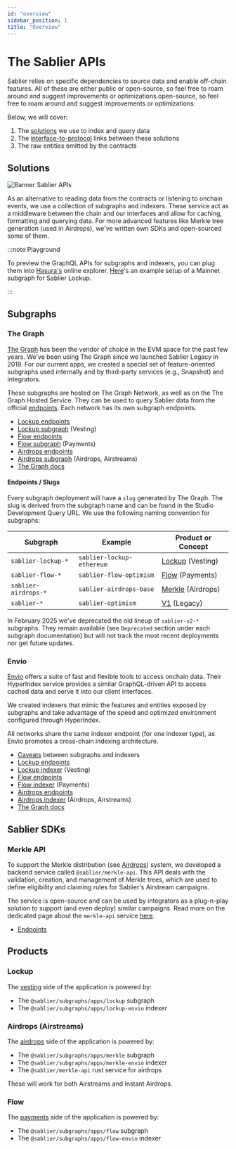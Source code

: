 ```yaml
---
id: "overview"
sidebar_position: 1
title: "Overview"
---
```



# The Sablier APIs

Sablier relies on specific dependencies to source data and enable off-chain features. All of these are either public or
open-source, so feel free to roam around and suggest improvements or optimizations.open-source, so feel free to roam
around and suggest improvements or optimizations.

Below, we will cover:

1. The [solutions](#solutions) we use to index and query data
2. The [interface-to-protocol](#products) links between these solutions
3. The raw entities emitted by the contracts

## Solutions

![Banner Sablier APIs](/banners/docs-apis.webp)

As an alternative to reading data from the contracts or listening to onchain events, we use a collection of subgraphs
and indexers. These service act as a middleware between the chain and our interfaces and allow for caching, formatting
and querying data. For more advanced features like Merkle tree generation (used in Airdrops), we've written own SDKs and
open-sourced some of them.

:::note Playground

To preview the GraphQL APIs for subgraphs and indexers, you can plug them into
[Hasura's](https://cloud.hasura.io/public/graphiql) online explorer.
[Here](https://cloud.hasura.io/public/graphiql?endpoint=https://api.studio.thegraph.com/query/57079/sablier-ethereum-lockup/version/latest)'s
an example setup of a Mainnet subgraph for Sablier Lockup.

:::

## Subgraphs

### The Graph

[The Graph](https://thegraph.com/) has been the vendor of choice in the EVM space for the past few years. We've been
using The Graph since we launched Sablier Legacy in 2019. For our current apps, we created a special set of
feature-oriented subgraphs used internally and by third-party services (e.g., Snapshot) and integrators.

These subgraphs are hosted on The Graph Network, as well as on the The Graph Hosted Service. They can be used to query
Sablier data from the official [endpoints](/api/lockup/endpoints). Each network has its own subgraph endpoints.

- [Lockup endpoints](/api/lockup/endpoints)
- [Lockup subgraph](https://github.com/sablier-labs/subgraphs/apps/lockup) (Vesting)
- [Flow endpoints](/api/flow/endpoints)
- [Flow subgraph](https://github.com/sablier-labs/subgraphs/apps/flow) (Payments)
- [Airdrops endpoints](/api/airdrops/endpoints)
- [Airdrops subgraph](https://github.com/sablier-labs/subgraphs/apps/merkle) (Airdrops, Airstreams)
- [The Graph docs](https://thegraph.com/docs/en/quick-start/)

<LinkPreview
  href="https://github.com/sablier-labs/subgraphs"
  icon="github"
  subtitle="@sablier/subgraphs"
  title="Sablier Subgraphs on Github"
/>

#### Endpoints / Slugs

Every subgraph deployment will have a `slug` generated by The Graph. The slug is derived from the subgraph name and can
be found in the Studio Development Query URL. We use the following naming convention for subgraphs:

| Subgraph             | Example                   | Product or Concept                             |
| -------------------- | ------------------------- | ---------------------------------------------- |
| `sablier-lockup-*`   | `sablier-lockup-ethereum` | [Lockup](/concepts/lockup/overview) (Vesting)  |
| `sablier-flow-*`     | `sablier-flow-optimism`   | [Flow](/concepts/flow/overview) (Payments)     |
| `sablier-airdrops-*` | `sablier-airdrops-base`   | [Merkle](/concepts/merkle-airdrops) (Airdrops) |
| `sablier-*`          | `sablier-optimism`        | [V1](/api/legacy) (Legacy)                     |

In February 2025 we've deprecated the old lineup of `sablier-v2-*` subgraphs. They remain available (see `Deprecated`
section under each subgraph documentation) but will not track the most recent deployments nor get future updates.

### Envio

[Envio](https://envio.dev/) offers a suite of fast and flexible tools to access onchain data. Their HyperIndex service
provides a similar GraphQL-driven API to access cached data and serve it into our client interfaces.

We created indexers that mimic the features and entities exposed by subgraphs and take advantage of the speed and
optimized environment configured through HyperIndex.

All networks share the same indexer endpoint (for one indexer type), as Envio promotes a cross-chain indexing
architecture.

- [Caveats](/api/caveats) between subgraphs and indexers
- [Lockup endpoints](/api/lockup/endpoints)
- [Lockup indexer](https://github.com/sablier-labs/subgraphs/apps/lockup-envio) (Vesting)
- [Flow endpoints](/api/lockup/endpoints)
- [Flow indexer](https://github.com/sablier-labs/subgraphs/apps/flow-envio) (Payments)
- [Airdrops endpoints](/api/airdrops/endpoints)
- [Airdrops indexer](https://github.com/sablier-labs/subgraphs/apps/merkle-envio) (Airdrops, Airstreams)
- [The Graph docs](https://thegraph.com/docs/en/quick-start/)

<LinkPreview
  href="https://github.com/sablier-labs/subgraphs"
  icon="github"
  subtitle="@sablier/subgraphs"
  title="Sablier Indexers on Github"
/>

## Sablier SDKs

### Merkle API

To support the Merkle distribution (see [Airdrops](/apps/features/airdrops)) system, we developed a backend service
called `@sablier/merkle-api`. This API deals with the validation, creation, and management of Merkle trees, which are
used to define eligibility and claiming rules for Sablier's Airstream campaigns.

The service is open-source and can be used by integrators as a plug-n-play solution to support (and even deploy) similar
campaigns. Read more on the dedicated page about the `merkle-api` service [here](/api/airdrops/merkle-api/overview).

- [Endpoints](/api/airdrops/endpoints)

<LinkPreview
  href="https://github.com/sablier-labs/merkle-api"
  icon="github"
  subtitle="@sablier/merkle-api - Rust-based service for Merkle distributions"
  title="Sablier Merkle API on Github"
/>

## Products

### Lockup

The [vesting](/apps/features/vesting) side of the application is powered by:

- The `@sablier/subgraphs/apps/lockup` subgraph
- The `@sablier/subgraphs/apps/lockup-envio` indexer

### Airdrops (Airstreams)

The [airdrops](/apps/features/airdrops) side of the application is powered by:

- The `@sablier/subgraphs/apps/merkle` subgraph
- The `@sablier/subgraphs/apps/merkle-envio` indexer
- The `@sablier/merkle-api` rust service for airdrops

These will work for both Airstreams and Instant Airdrops.

### Flow

The [payments](/apps/features/payments) side of the application is powered by:

- The `@sablier/subgraphs/apps/flow` subgraph
- The `@sablier/subgraphs/apps/flow-envio` indexer
